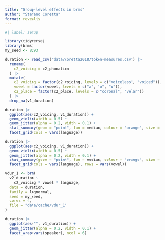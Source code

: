 ```yaml
---
title: "Group-level effects in brms"
author: "Stefano Coretta"
format: revealjs
---
```


```r
#| label: setup

library(tidyverse)
library(brms)
my_seed <- 8293
```

```r
duration <- read_csv("data/coretta2018/token-measures.csv") |> 
  rename(
    c2_voicing = c2_phonation
  ) |> 
  mutate(
    c2_voicing = factor(c2_voicing, levels = c("voiceless", "voiced")),
    vowel = factor(vowel, levels = c("a", "o", "u")),
    c2_place = factor(c2_place, levels = c("coronal", "velar"))
  ) |> 
  drop_na(v1_duration)
```

```r
duration |> 
  ggplot(aes(c2_voicing, v1_duration)) +
  geom_violin(width = 0.5) +
  geom_jitter(alpha = 0.2, width = 0.1) +
  stat_summary(geom = "point", fun = median, colour = "orange", size = 3) +
  facet_grid(cols = vars(language))
```

```r
duration |> 
  ggplot(aes(c2_voicing, v1_duration)) +
  geom_violin(width = 0.5) +
  geom_jitter(alpha = 0.2, width = 0.1) +
  stat_summary(geom = "point", fun = median, colour = "orange", size = 3) +
  facet_grid(cols = vars(language), rows = vars(vowel))
```

```r
vdur_1 <- brm(
  v2_duration ~
    c2_voicing * vowel * language,
  data = duration,
  family = lognormal,
  seed = my_seed,
  cores = 4,
  file = "data/cache/vdur_1"
)
```


```r
duration |> 
  ggplot(aes("", v1_duration)) +
  geom_jitter(alpha = 0.2, width = 0.1) +
  facet_wrap(vars(speaker), ncol = 6)
```


